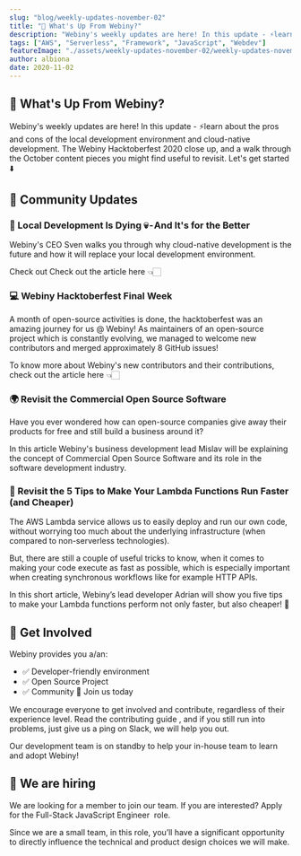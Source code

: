 ```yaml
---
slug: "blog/weekly-updates-november-02"
title: "👾 What's Up From Webiny?"
description: "Webiny's weekly updates are here! In this update - ⚡learn about the pros and cons of the local development environment and cloud-native development, and much more!"
tags: ["AWS", "Serverless", "Framework", "JavaScript", "Webdev"]
featureImage: "./assets/weekly-updates-november-02/weekly-updates-november-02.png"
author: albiona
date: 2020-11-02
---
```


## 👾 What's Up From Webiny?

Webiny's weekly updates are here! In this update - ⚡learn about the pros and cons of the local development environment and cloud-native development. The Webiny Hacktoberfest 2020 close up, and a walk through the October content pieces you might find useful to revisit. Let's get started ⬇️

## 🙌 Community Updates

### 👀 Local Development Is Dying 💀 - And It's for the Better

Webiny's CEO <ExternalLink href="https://twitter.com/SvenAlHamad">Sven</ExternalLink> walks you through why cloud-native development is the future and how it will replace your local development environment.

Check out <ExternalLink href="https://www.webiny.com/blog/local-development-is-dying-and-it-s-for-the-better?utm_source=Webiny-blog&utm_medium=webiny-blog&utm_campaign=webiny-weekly-blog-nov-2&utm_content=webiny-blog-local-dev-is-dying-and-it-is-for-the-better&utm_term=W00304">
    Check out the article here
  </ExternalLink> 👈🏻

### 💻 Webiny Hacktoberfest Final Week

A month of open-source activities is done, the hacktoberfest was an amazing journey for us @ Webiny! As maintainers of an open-source project which is constantly evolving, we managed to welcome new contributors and merged approximately 8 GitHub issues!

To know more about Webiny's new contributors and their contributions, <ExternalLink href="https://www.webiny.com/blog/webiny-hacktoberfest-2020-final-week?utm_source=Webiny-blog&utm_medium=webiny-blog&utm_campaign=webiny-weekly-updates-blog-nov-2&utm_content=webiny-weekly-updates-blog&utm_term=W00303">check out the article here</ExternalLink> 👈🏻

### 🌍 Revisit the Commercial Open Source Software

Have you ever wondered how can open-source companies give away their products for free and still build a business around it?

In this <ExternalLink href="https://www.webiny.com/blog/what-is-commercial-open-source?utm_source=Webiny-blog&utm_medium=webiny-blog&utm_campaign=webiny-weekly-blog-nov-2&utm_content=webiny-blog-hygiene-coss&utm_term=W00305">article</ExternalLink> Webiny's business development lead <ExternalLink href="https://twitter.com/mislavstreicher">Mislav</ExternalLink> will be explaining the concept of Commercial Open Source Software and its role in the software development industry.

### 🔢 Revisit the 5 Tips to Make Your Lambda Functions Run Faster (and Cheaper)

The AWS Lambda service allows us to easily deploy and run our own code, without worrying too much about the underlying infrastructure (when compared to non-serverless technologies).

But, there are still a couple of useful tricks to know, when it comes to making your code execute as fast as possible, which is especially important when creating synchronous workflows like for example HTTP APIs.

In this short <ExternalLink href="https://www.webiny.com/blog/5-tips-to-make-your-lambda-functions-run-faster-and-cheaper?utm_source=Webiny-blog&utm_medium=webiny-blog&utm_campaign=webiny-weekly-blog-nov-2&utm_content=webiny-5-tips-lambda-functions-run-faster-cheaper&utm_term=W00306">article</ExternalLink>, Webiny’s lead developer <ExternalLink href="https://twitter.com/doitadrian">Adrian</ExternalLink> will show you five tips to make your Lambda functions perform not only faster, but also cheaper! 🚄

## 🤝 Get Involved

Webiny provides you a/an:

- ✅ Developer-friendly environment
- ✅ Open Source Project
- ✅ Community 💛 <ExternalLink href="http://webiny.com/slack?utm_source=Webiny-blog&utm_medium=webiny-blog&utm_campaign=webiny-weekly-blog-nov-2&utm_content=webiny-slack-community&utm_term=W00307">Join us today </ExternalLink>

We encourage everyone to get involved and contribute, regardless of their experience level. Read the <ExternalLink href="https://github.com/webiny/webiny-js/blob/master/docs/CONTRIBUTING.md?utm_source=Webiny-blog&utm_medium=webiny-blog&utm_campaign=webiny-weekly-blog-nov-2&utm_content=webiny-github-contributing-md&utm_term=W00308">contributing guide </ExternalLink>, and if you still run into problems, just give us a ping on <ExternalLink href="http://webiny.com/slack?utm_source=Webiny-blog&utm_medium=webiny-blog&utm_campaign=webiny-weekly-blog-nov-2&utm_content=webiny-slack-community&utm_term=W00307">Slack</ExternalLink>, we will help you out.

Our development team is on standby to help your in-house team to learn and adopt Webiny!

## 🚀 We are hiring

We are looking for a member to join our team. If you are interested? Apply for the <ExternalLink href="https://careers.webiny.com/full-stack-javascript-engineer/en?utm_source=Webiny-blog&utm_medium=webiny-careers-full-stack-eng&utm_campaign=webiny-weekly-updates-oct-12&utm_content=webiny-careers-fullstack-dev&utm_term=W00192">Full-Stack JavaScript Engineer </ExternalLink> role.

Since we are a small team, in this role, you’ll have a significant opportunity to directly influence the technical and product design choices we will make.

